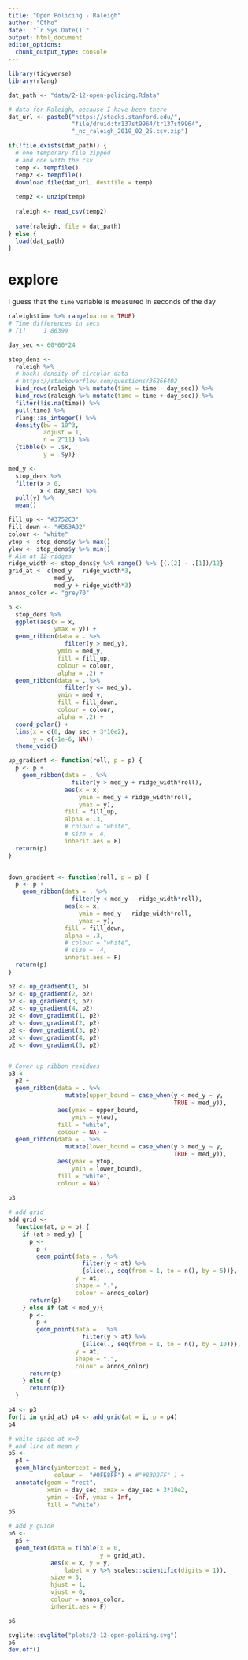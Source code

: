 ```yaml
---
title: "Open Policing - Raleigh"
author: "Otho"
date:  "`r Sys.Date()`"
output: html_document
editor_options: 
  chunk_output_type: console
---
```


```r
library(tidyverse)
library(rlang)
```


```r

dat_path <- "data/2-12-open-policing.Rdata"

# data for Raleigh, because I have been there
dat_url <- paste0("https://stacks.stanford.edu/",
                  "file/druid:tr137st9964/tr137st9964",
                  "_nc_raleigh_2019_02_25.csv.zip")

if(!file.exists(dat_path)) {
  # one temporary file zipped
  # and one with the csv
  temp <- tempfile()
  temp2 <- tempfile()
  download.file(dat_url, destfile = temp)
  
  temp2 <- unzip(temp)
  
  raleigh <- read_csv(temp2)
  
  save(raleigh, file = dat_path)
} else {
  load(dat_path)
}
```

# explore

I guess that the `time` variable is measured in seconds of the day

```r
raleigh$time %>% range(na.rm = TRUE)
# Time differences in secs
# [1]     1 86399
```

```r
day_sec <- 60*60*24

stop_dens <- 
  raleigh %>%  
  # hack: density of circular data
  # https://stackoverflow.com/questions/36266402
  bind_rows(raleigh %>% mutate(time = time - day_sec)) %>% 
  bind_rows(raleigh %>% mutate(time = time + day_sec)) %>% 
  filter(!is.na(time)) %>%  
  pull(time) %>% 
  rlang::as_integer() %>% 
  density(bw = 10^3,
          adjust = 1,
          n = 2^11) %>% 
  {tibble(x = .$x,
          y = .$y)}

med_y <-
  stop_dens %>% 
  filter(x > 0,
         x < day_sec) %>% 
  pull(y) %>% 
  mean()

fill_up <- "#3752C3"
fill_down <- "#B63A82"
colour <- "white"
ytop <- stop_dens$y %>% max()
ylow <- stop_dens$y %>% min()
# Aim at 12 ridges
ridge_width <- stop_dens$y %>% range() %>% {(.[2] - .[1])/12}
grid_at <- c(med_y - ridge_width*3,
             med_y,
             med_y + ridge_width*3)
annos_color <- "grey70"

p <- 
  stop_dens %>% 
  ggplot(aes(x = x,
             ymax = y)) +
  geom_ribbon(data = . %>%
                filter(y > med_y),
              ymin = med_y,
              fill = fill_up,
              colour = colour,
              alpha = .2) +
  geom_ribbon(data = . %>%
                filter(y <= med_y),
              ymin = med_y,
              fill = fill_down,
              colour = colour,
              alpha = .2) +
  coord_polar() +
  lims(x = c(0, day_sec + 3*10e2),
       y = c(-1e-6, NA)) +
  theme_void()
```

```r
up_gradient <- function(roll, p = p) {
  p <- p + 
    geom_ribbon(data = . %>%
                  filter(y > med_y + ridge_width*roll),
                aes(x = x,
                    ymin = med_y + ridge_width*roll,
                    ymax = y),
                fill = fill_up,
                alpha = .3,
                # colour = "white",
                # size = .4,
                inherit.aes = F)
  return(p)
}


down_gradient <- function(roll, p = p) {
  p <- p + 
    geom_ribbon(data = . %>%
                  filter(y < med_y - ridge_width*roll),
                aes(x = x,
                    ymin = med_y - ridge_width*roll,
                    ymax = y),
                fill = fill_down,
                alpha = .3,
                # colour = "white",
                # size = .4,
                inherit.aes = F)
  return(p)
}

p2 <- up_gradient(1, p)
p2 <- up_gradient(2, p2)
p2 <- up_gradient(3, p2)
p2 <- up_gradient(4, p2)
p2 <- down_gradient(1, p2)
p2 <- down_gradient(2, p2)
p2 <- down_gradient(3, p2)
p2 <- down_gradient(4, p2)
p2 <- down_gradient(5, p2)


# Cover up ribbon residues
p3 <- 
  p2 +
  geom_ribbon(data = . %>% 
                mutate(upper_bound = case_when(y < med_y ~ y,
                                               TRUE ~ med_y)),
              aes(ymax = upper_bound,
                  ymin = ylow),
              fill = "white",
              colour = NA) +
  geom_ribbon(data = . %>% 
                mutate(lower_bound = case_when(y > med_y ~ y,
                                               TRUE ~ med_y)),
              aes(ymax = ytop,
                  ymin = lower_bound),
              fill = "white",
              colour = NA) 
  
p3

# add grid
add_grid <- 
  function(at, p = p) {
    if (at > med_y) {
      p <- 
        p + 
        geom_point(data = . %>% 
                     filter(y < at) %>% 
                     {slice(., seq(from = 1, to = n(), by = 5))},
                   y = at,
                   shape = ".",
                   colour = annos_color)
      return(p)
    } else if (at < med_y){
      p <- 
        p + 
        geom_point(data = . %>% 
                     filter(y > at) %>% 
                     {slice(., seq(from = 1, to = n(), by = 10))},
                   y = at,
                   shape = ".",
                   colour = annos_color)
      return(p)
    } else { 
      return(p)}
  }

p4 <- p3
for(i in grid_at) p4 <- add_grid(at = i, p = p4)
p4

# white space at x=0
# and line at mean y
p5 <- 
  p4 + 
  geom_hline(yintercept = med_y,
             colour =  "#0FE8FF") + #"#83D2FF" ) +
  annotate(geom = "rect",
           xmin = day_sec, xmax = day_sec + 3*10e2,
           ymin = -Inf, ymax = Inf,
           fill = "white") 
p5

# add y guide
p6 <- 
  p5 + 
  geom_text(data = tibble(x = 0,
                          y = grid_at),
            aes(x = x, y = y,
                label = y %>% scales::scientific(digits = 1)),
            size = 3,
            hjust = 1,
            vjust = 0,
            colour = annos_color,
            inherit.aes = F) 

p6
```

```r
svglite::svglite("plots/2-12-open-policing.svg")
p6
dev.off()
```

